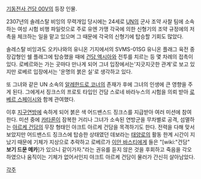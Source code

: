 [[기동전사 건담 00V]]의 등장 인물.

2307년의 솔레스탈 비잉의 무력개입 당시에는 24세로 [[UN]]의 군사 조약 사찰 팀에 소속하는 여성 시험 비행 파일럿으로 주로 유엔 가맹 각국에 의한 신형기의 조약 규정에의 저촉을 체크하는 일을 맡고 있으며 그 때문에 각국의 신형기에 탑승할 기회도 많았다.

솔레스탈 비잉과도 오키나와의 유니온 기지에서의 SVMS-01SG 유니온 플래그 육전 중장갑형인 쉘 플래그에 탑승했을 때에 [[건담 엑시아]]와 전투를 치르는 등 몇 차례의 접촉이 있다.
로베르와는 가는 곳마다 만나게 되어 그녀 입장에서는'지긋지긋한 관계'로 보고 있지만 로베르 입장에서는 '운명의 붉은 실'로 생각하고 있다.

또 그녀와 같은 UN 소속의 [[알레한드로 코너]]의 존재가 후에 그녀의 인생에 큰 영향을 주게 된다. 그에게서 징크스의 프로토 타입인 건담 스로네 바라누스의 시험을 의뢰 받아 [[로베르 스페이시]]와 함께 관여했다.
 
이후 [[지구연방]]에 속하게 되어 붉은 색 어드밴스드 징크스를 지급받아 여러 미션에 참여한다. 미션 중에 [[카타론]]이 잠복한 거리나 그녀가 소속된 연방군을 무차별로 공격, 섬멸하는 [[아르케 건담]]의 무장 형태인 야크트 아르케 건담을 목격하기도 한다. 전력을 다해 맞서보았지만 어드밴스드 징크스에 탑승한 상태였던 데보라는 [[태양로]]의 활동 한계 시간이 지났기 때문에 기체가 지상으로 추락하고 로베르가 [[이안 바스티]]에게 들은 "[wiki:"건담" '''보기 드문 메카''']가 있으니 같이가자."라는 권유를 듣지 않은 것을 후회하고 죽음을 각오하였으나 움직이는 기체가 없어서인지 야크트 아르케 건담이 물러가 간신히 살아남았다.

[[각주]]
